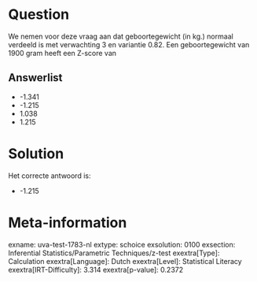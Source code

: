 Question
========

We nemen voor deze vraag aan dat geboortegewicht (in kg.) normaal
verdeeld is met verwachting 3 en variantie 0.82. Een geboortegewicht van
1900 gram heeft een Z-score van

Answerlist
----------

* -1.341
* -1.215
* 1.038
* 1.215

Solution
========

Het correcte antwoord is: 

* -1.215

Meta-information
================
exname: uva-test-1783-nl
extype: schoice
exsolution: 0100
exsection: Inferential Statistics/Parametric Techniques/z-test
exextra[Type]: Calculation
exextra[Language]: Dutch
exextra[Level]: Statistical Literacy
exextra[IRT-Difficulty]: 3.314
exextra[p-value]: 0.2372
